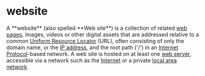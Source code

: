 = website =

A **website** (also spelled **Web site**) is a collection of related [[web page]]s, images, videos or other digital assets that are addressed relative to a common [[Uniform Resource Locator]] (URL), often consisting of only the domain name, or the [[IP address]], and the root path ('/') in an [[Internet Protocol]]-based network. A web site is hosted on at least one [[web server]], accessible via a network such as the [[Internet]] or a private [[local area network]].

